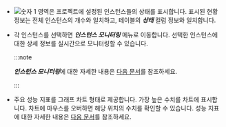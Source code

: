 * ![숫자 1](/img/number-01.png) 영역은 프로젝트에 설정된 인스턴스들의 상태를 표시합니다. 표시된 현황 정보는 전체 인스턴스의 개수와 일치하고, 테이블의 ***상태*** 컬럼 정보와 일치합니다.

* 각 인스턴스를 선택하면 ***인스턴스 모니터링*** 메뉴로 이동합니다. 선택한 인스턴스에 대한 상세 정보를 실시간으로 모니터링할 수 있습니다. 

  :::note

  ***인스턴스 모니터링***에 대한 자세한 내용은 [다음 문서](instance-monitoring)를 참조하세요.

  :::

<!-- * ***인스턴스 목록***에서 ***서버명*** 컬럼에 표시된 <span class='mark master'>M</span>, <span class='mark instance'>S</span>는 각각 Master, Slave를 의미합니다. Replication으로 구성한 DB일 경우 표시합니다.-->

* 주요 성능 지표를 그래프 차트 형태로 제공합니다. 가장 높은 수치를 차트에 표시합니다. 차트에 마우스를 오버하면 해당 위치의 수치를 확인할 수 있습니다. 성능 지표에 대한 자세한 내용은 [다음 문서](metrics-data-list)를 참조하세요.
